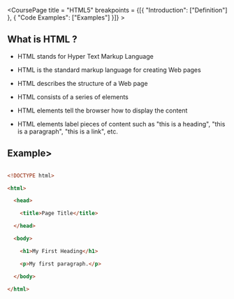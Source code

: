 
<CoursePage title = "HTML5" breakpoints = {[{ "Introduction": ["Definition"] }, { "Code Examples": ["Examples"] }]} >

<Section data-name="Definition" >



<H2> What is HTML ?  </H2>



- HTML stands for Hyper Text Markup Language

- HTML is the standard markup language for creating Web pages

- HTML describes the structure of a Web page

- HTML consists of a series of elements

- HTML elements tell the browser how to display the content

- HTML elements label pieces of content such as "this is a heading", "this is a paragraph", "this is a link", etc.



</Section>



<Section data-name="Examples">



<H2> Example></H2>



```html

<!DOCTYPE html>

<html>

  <head>

    <title>Page Title</title>

  </head>

  <body>

    <h1>My First Heading</h1>

    <p>My first paragraph.</p>

  </body>

</html>

```



</Section>



</CoursePage>
